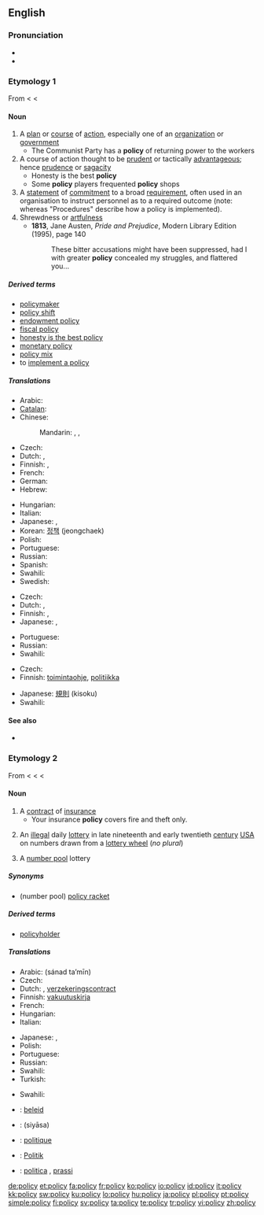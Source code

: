 ==English==

===Pronunciation===
* {{IPA|ˈpɒləsi}}
* {{audio|en-us-policy.ogg|Audio (US)}}

===Etymology 1===
From {{etyl|fro}} {{term|policie|lang=fro}} < {{etyl|la}} {{term|politia|lang=la||the state}} < {{etyl|grc}} {{term|πολιτεία||lang=grc|tr=politeia|polis, (city) state, government}}

====Noun====
{{en-noun|polic|ies}}

# A [[plan]] or [[course]] of [[action]], especially one of an [[organization]] or [[government]]
#* The Communist Party has a '''policy''' of returning power to the workers
# A course of action thought to be [[prudent]] or tactically [[advantageous]]; hence [[prudence]] or [[sagacity]]
#* Honesty is the best '''policy'''
#* Some '''policy''' players frequented '''policy''' shops
# A [[statement]] of [[commitment]] to a broad [[requirement]], often used in an organisation to instruct personnel as to a required outcome (note: whereas "Procedures" describe how a policy is implemented).
# Shrewdness or [[artfulness]]
#* '''1813''', Jane Austen, ''Pride and Prejudice'', Modern Library Edition (1995), page 140
#*: These bitter accusations might have been suppressed, had I with greater '''policy''' concealed my struggles, and flattered you...

=====Derived terms=====
* [[policymaker]]
* [[policy shift]]
* [[endowment policy]]
* [[fiscal policy]]
* [[honesty is the best policy]]
* [[monetary policy]]
* [[policy mix]]
* to [[implement a policy]]

=====Translations=====
{{trans-top|plan or course of action}}
* Arabic: {{t+|ar|سياسة|f|tr=siyaasa}}
* [[Catalan]]: {{t+|ca|política|f}}
* Chinese:
*: Mandarin: {{t-|cmn|政策|tr=zhèngcè|sc=Hani}},  {{t-|cmn|方針|sc=Hani}},  {{t-|cmn|方针|tr=fāngzhēn|sc=Hani}}
* Czech: {{t+|cs|politika|f}}
* Dutch: {{t+|nl|beleid|n}}, {{t+|nl|politiek}}
* Finnish: {{t+|fi|politiikka}}, {{t+|fi|linja}}
* French: {{t+|fr|politique|f}}
* German: {{t+|de|Politik|f}}
* Hebrew: {{t|he|מדיניות|f|tr=mediniyuth|sc=Hebr}}
{{trans-mid}}
* Hungarian: {{t+|hu|politika}}
* Italian: {{t+|it|politica|f}}
* Japanese: {{t+|ja|政策|tr=seisaku}}, {{t|ja|施策|tr=sisaku}}
* Korean: [[정책]] (jeongchaek)
* Polish: {{t+|pl|polityka|f}}
* Portuguese: {{t+|pt|política|f}}
* Russian: {{t+|ru|политика|f|tr=polítika}}
* Spanish: {{t+|es|política|f}}
* Swahili: {{t+|sw|sera|xs=Swahili}}
* Swedish: {{t+|sv|politik|f}}
{{trans-bottom}}

{{trans-top|course of action thought to be prudent or advantageous}}
* Czech: {{t+|cs|politika|f}}
* Dutch: {{t+|nl|tactiek|n}}, {{t+|nl|voorzichtigheid}}
* Finnish: {{t+|fi|linja}}, {{t+|fi|politiikka}}
* Japanese: {{t+|ja|方針|tr=hōshin}}, {{t+|ja|ポリシー|tr=porishī}}
{{trans-mid}}
* Portuguese: {{t+|pt|política|f}}
* Russian: {{t+|ru|политика|f|tr=polítika}}
* Swahili: {{t+|sw|sera|xs=Swahili}}
{{trans-bottom}}

{{trans-top|statement of commitment to a requirement}}
* Czech: {{t-|cs|směrnice|f}}
* Finnish: [[toimintaohje]], [[politiikka]]
{{trans-mid}}
* Japanese: [[規則]] (kisoku)
* Swahili: {{t+|sw|sera|xs=Swahili}}
{{trans-bottom}}

====See also====
* {{pedia}}

===Etymology 2===
From {{etyl|frm}} {{term|police|lang=frm}} < {{etyl|it}} {{term|polizza|lang=it}} < {{etyl|ML.}} {{term|apodissa||lang=la|receipt for money}} < {{etyl|grc}} {{term|ἀπόδειξις||lang=grc|tr=apodeixis|proof, declaration}}

====Noun====
{{en-noun|polic|ies}}

# A [[contract]] of [[insurance]]
#* Your insurance '''policy''' covers fire and theft only.
# {{obsolete}} An [[illegal]] daily [[lottery]] in late nineteenth and early twentieth [[century]] [[USA]] on numbers drawn from a [[lottery wheel]] (''no plural'')
# A [[number pool]] lottery

=====Synonyms=====
* (number pool) [[policy racket]]

=====Derived terms=====
* [[policyholder]]

=====Translations=====
{{trans-top|contract of insurance}}
* Arabic: {{Arab|[[سند تأمين]]}} (sánad ta’mīn) {{m}}
* Czech: {{t-|cs|pojistka|f}}
* Dutch: {{t+|nl|polis}}, [[verzekeringscontract]] {{n}}
* Finnish: [[vakuutuskirja]]
* French: {{t+|fr|police|f}}
* Hungarian: {{t+|hu|kötvény}}
* Italian: {{t-|it|polizza|f}}
{{trans-mid}}
* Japanese: {{t|ja|契約内容|tr=kēyaku naiyō}}, {{t|ja|規約|tr=kiyaku}}
* Polish: {{t+|pl|polisa|f}}
* Portuguese: {{t+|pt|apólice|f}}
* Russian: {{t+|ru|полиc|m|tr=pólis}}
* Swahili: {{t+|sw|sera|xs=Swahili}}
* Turkish: {{t|tr|poliçe}}
{{trans-bottom}}

{{trans-top|illegal daily US lottery}}
* Swahili: {{t+|sw|sera|xs=Swahili}}
{{trans-mid}}
{{trans-bottom}}

{{trans-see|number pool}}

{{checktrans-top}}
* {{ttbc|Afrikaans}}: [[beleid]] {{n}}
* {{ttbc|Arabic}}: {{Arab|[[سياسة]]}} (siyāsa) {{f}}
* {{ttbc|French}}: [[politique]] {{f}}
* {{ttbc|German}}: [[Politik]] {{f}}
* {{ttbc|Italian}}: [[politica]] {{f}}, [[prassi]] {{f}}
{{trans-bottom}}

[[de:policy]]
[[et:policy]]
[[fa:policy]]
[[fr:policy]]
[[ko:policy]]
[[io:policy]]
[[id:policy]]
[[it:policy]]
[[kk:policy]]
[[sw:policy]]
[[ku:policy]]
[[lo:policy]]
[[hu:policy]]
[[ja:policy]]
[[pl:policy]]
[[pt:policy]]
[[simple:policy]]
[[fi:policy]]
[[sv:policy]]
[[ta:policy]]
[[te:policy]]
[[tr:policy]]
[[vi:policy]]
[[zh:policy]]